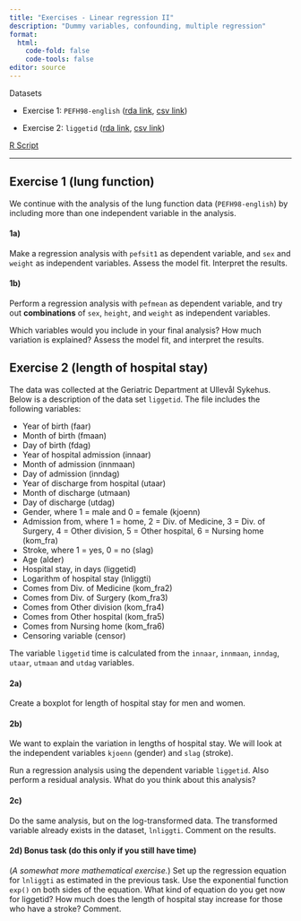 ```yaml
---
title: "Exercises - Linear regression II"
description: "Dummy variables, confounding, multiple regression"
format: 
  html:
    code-fold: false
    code-tools: false
editor: source
---
```


Datasets

* Exercise 1: `PEFH98-english` ([rda link](https://github.com/ocbe-uio/teaching_mf9130e/blob/main/lab/data/PEFH98-english.rda), [csv link](https://github.com/ocbe-uio/teaching_mf9130e/blob/main/lab/data/PEFH98-english.csv))

* Exercise 2: `liggetid` ([rda link](https://github.com/ocbe-uio/teaching_mf9130e/blob/main/lab/data/liggetid.rda), [csv link](https://github.com/ocbe-uio/teaching_mf9130e/blob/main/lab/data/liggetid.csv))



[R Script](https://github.com/ocbe-uio/teaching_mf9130e/blob/main/lab/code/8_linearreg-II.R)


------------------

## Exercise 1 (lung function)

We continue with the analysis of the lung function data (`PEFH98-english`) by including more than one independent variable in the analysis.


#### 1a)

Make a regression analysis with `pefsit1` as dependent variable, and `sex` and `weight` as independent variables. Assess the model fit. Interpret the results.


#### 1b)

Perform a regression analysis with `pefmean` as dependent variable, and try out **combinations** of `sex`, `height`, and `weight` as independent variables.

Which variables would you include in your final analysis? How much variation is explained? Assess the model fit, and interpret the results. 



## Exercise 2 (length of hospital stay)

The data was collected at the Geriatric Department at Ullevål Sykehus. Below is a description of the data set `liggetid`. The file includes the following variables:

- Year of birth (faar)
- Month of birth (fmaan)
- Day of birth (fdag)
- Year of hospital admission (innaar)
- Month of admission (innmaan)
- Day of admission (inndag)
- Year of discharge from hospital (utaar)
- Month of discharge (utmaan)
- Day of discharge (utdag)
- Gender, where 1 = male and 0 = female (kjoenn)
- Admission from, where 1 = home, 2 = Div. of Medicine, 3 =
Div. of Surgery, 4 = Other division, 5 = Other hospital, 6 =
Nursing home (kom_fra)
- Stroke, where 1 = yes, 0 = no (slag)
- Age (alder)
- Hospital stay, in days (liggetid)
- Logarithm of hospital stay (lnliggti)
- Comes from Div. of Medicine (kom_fra2)
- Comes from Div. of Surgery (kom_fra3)
- Comes from Other division (kom_fra4)
- Comes from Other hospital (kom_fra5)
- Comes from Nursing home (kom_fra6)
- Censoring variable (censor)

The variable `liggetid` time is calculated from the `innaar`, `innmaan`, `inndag`, `utaar`, `utmaan` and `utdag` variables. 

#### 2a)

Create a boxplot for length of hospital stay for men and women.

#### 2b) 

We want to explain the variation in lengths of hospital stay. We will look at the independent variables `kjoenn` (gender) and `slag` (stroke). 

Run a regression analysis using the dependent variable `liggetid`. Also perform a residual analysis. What do you think about this analysis?


#### 2c) 

Do the same analysis, but on the log-transformed data. The transformed variable already exists in the dataset, `lnliggti`. Comment on the results.


#### 2d) Bonus task (do this only if you still have time)

(*A somewhat more mathematical exercise.*) Set up the regression
equation for `lnliggti` as estimated in the previous task. Use
the exponential function `exp()` on both sides of the equation. What kind
of equation do you get now for liggetid? How much does the length of
hospital stay increase for those who have a stroke? Comment.



